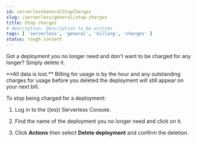 ```yaml
---
id: serverlessGeneralStopCharges
slug: /serverless/general/stop-charges
title: Stop charges
# description: Description to be written
tags: [ 'serverless', 'general', 'billing', 'charges' ]
status: rough content
---
```



<RoughContent />

Got a deployment you no longer need and don't want to be charged for any longer? Simply delete it.

<DocCallOut title="Important" color="warning">
**All data is lost.** Billing for usage is by the hour and any outstanding charges for usage before you deleted the deployment will still appear on your next bill.
</DocCallOut>

To stop being charged for a deployment:

1. Log in to the ((es)) Serverless Console.

2. Find the name of the deployment you no longer need and click on it.

3. Click **Actions** then select **Delete deployment** and confirm the deletion.

